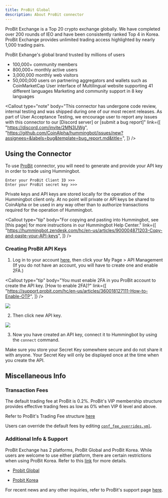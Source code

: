 ```yaml
---
title: ProBit Global
description: About ProBit connector
---
```



ProBit Exchange is a Top 20 crypto exchange globally. We have completed over 200 rounds of IEO and have been consistently ranked Top 4 in Korea. ProBit Exchange provides unlimited trading access highlighted by nearly 1,000 trading pairs.

ProBit Exhange's global brand trusted by millions of users

- 100,000+ community members
- 800,000+ monthly active users
- 3,000,000 monthly web visitors
- 50,000,000 users on partnering aggregators and wallets such as CoinMarketCap
  User interface of Multilingual website supporting 41 different languages
  Marketing and community support in 8 key languages

<Callout
  type="note"
  body="This connector has undergone code review, internal testing and was shipped during one of our most recent releases. As part of User Acceptance Testing, we encourage user to report any issues with this connector to our [Discord server] or [submit a bug report]"
  link={[
    "https://discord.com/invite/2MN3UWg",
    "https://github.com/CoinAlpha/hummingbot/issues/new?assignees=&labels=bug&template=bug_report.md&title=",
  ]}
/>

## Using the Connector

To use [ProBit](https://www.probit.com/) connector, you will need to generate and provide your API key in order to trade using Hummingbot.

```
Enter your ProBit Client ID >>>
Enter your ProBit secret key >>>
```

Private keys and API keys are stored locally for the operation of the Hummingbot client only. At no point will private or API keys be shared to CoinAlpha or be used in any way other than to authorize transactions required for the operation of Hummingbot.

<Callout
  type="tip"
  body="For copying and pasting into Hummingbot, see [this page] for more instructions in our Hummingbot Help Center."
  link={[
    "https://hummingbot.zendesk.com/hc/en-us/articles/900004871203-Copy-and-paste-your-API-keys",
  ]}
/>

### Creating ProBit API Keys

1. Log in to your account [here](https://www.probit.com/login?locale=en-us&url=/exclusive), then click your My Page > API Management (If you do not have an account, you will have to create one and enable 2FA.)

<Callout
  type="tip"
  body="You must enable 2FA in you ProBit account to create the API key. [How to enable 2FA]?"
  link={[
    "https://support.probit.com/hc/en-us/articles/360018127111-How-to-Enable-OTP",
  ]}
/>

![](/img/probit.png)

2. Then click new API key.

![](/img/new-api.png)

<Callout
  type="note"
  body="To use ProBit Korea, you will need to complete the Korea KYC verification process. Generally this requires you to be a Korean resident"
/>

3. Now you have created an API key, connect it to Hummingbot by using the `connect` command.

Make sure you store your Secret Key somewhere secure and do not share it with anyone. Your Secret Key will only be displayed once at the time when you create the API.

<Callout
  type="warning"
  body="If you lose your Secret Key, you can delete the API and create a new one. However, it will be impossible to reuse the same API."
/>

## Miscellaneous Info

### Transaction Fees

The default trading fee at ProBit is 0.2%. ProBit's VIP membership structure provides effective trading fees as low as 0% when VIP 6 level and above.

Refer to ProBit's Trading Fee structure [here](https://support.probit.com/hc/en-us/articles/360017844972-Trading-Fee-Structure-at-ProBit#:~:text=Trading%20Fees,gives%20enhanced%20bonuses%20as%20well.)

Users can override the default fees by editing [`conf_fee_overrides.yml`](https://docs.hummingbot.io/operation/adv-command-ref/#fee-override).

### Additional Info & Support

ProBit Exchange has 2 platforms, ProBit Global and ProBit Korea. While users are welcome to use either platform, there are certain restrictions when using ProBit Korea. Refer to this [link](https://support.probit.com/hc/en-us/articles/900000921023-What-is-the-Difference-Between-ProBit-Global-ProBit-Korea) for more details.

- [Probit Global](https://www.probit.com)

- [Probit Korea](https://www.probit.kr)

For recent news and any other inquiries, refer to ProBit's support page [here](https://support.probit.com/hc/en-us).
